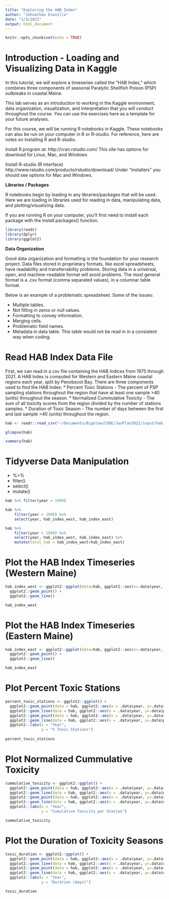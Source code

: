 ```yaml
---
title: "Exploring the HAB Index"
author: "Johnathan Evanilla"
date: "1/3/2022"
output: html_document
---
```


```r
knitr::opts_chunk$set(echo = TRUE)
```

# Introduction - Loading and Visualizing Data in Kaggle

In this tutorial, we will explore a timeseries called the "HAB Index," which combines three components of seasonal Paralytic Shellfish Poison (PSP) outbreaks in coastal Maine.

This lab serves as an introduction to working in the Kaggle environment, data organization, visualization, and interpretation that you will conduct throughout the course. You can use the exercises here as a template for your future analyses.

For this course, we will be running R notebooks in Kaggle. These notebooks can also be run on your computer in R or R-studio. For reference, here are notes on installing R and R-studio.

Install R program at: http://cran.rstudio.com/ This site has options for download for Linux, Mac, and Windows

Install R-studio (R interface) http://www.rstudio.com/products/rstudio/download/ Under “installers” you should see options for Mac and Windows.

**Libraries / Packages**

R notebooks begin by loading in any libraries/packages that will be used. Here we are loading in libraries used for reading in data, manipulating data, and plotting/visualizing data.

If you are running R on your computer, you'll first need to install each package with the install.packages() function.


```r
library(readr)
library(dplyr)
library(ggplot2)
```

**Data Organization**

Good data organization and formatting is the foundation for your research project. Data files stored in proprietary formats, like excel spreadsheets, have readability and transferrability problems. Storing data in a universal, open, and machine-readable format will avoid problems. The most general format is a .csv format (comma separated values), in a columnar table format.

Below is an example of a problematic spreadsheet. Some of the issues:

* Multiple tables.
* Not filling in zeros or null values.
* Formatting to convey information.
* Merging cells.
* Problematic field names.
* Metadata in data table. This table would not be read in in a consistent way when coding.


# Read HAB Index Data File

First, we can read in a csv file containing the HAB Indices from 1975 through 2021. A HAB Index is computed for Western and Eastern Maine coastal regions each year, split by Penobscot Bay. There are three components used to find the HAB Index:
* Percent Toxic Stations - The percent of PSP sampling stations throughout the region that have at least one sample >40 (units) throughout the season.
* Normalized Cummulative Toxicity - The sum of all toxicity scores from the region divided by the number of stations samples.
* Duration of Toxic Season - The number of days between the first and last sample >40 (units) throughout the region.

```r
hab <- readr::read_csv("~/Documents/Bigelow/CODE/JanPlan2022/input/hab_index_1975_2021.csv")

glimpse(hab)

summary(hab)
```


# Tidyverse Data Manipulation

* %>%
* filter()
* select()
* mutate()


```r
hab %>% filter(year > 1999)

```


```r
hab %>% 
    filter(year > 1999) %>% 
    select(year, hab_index_west, hab_index_east)

```


```r
hab %>% 
    filter(year > 1999) %>% 
    select(year, hab_index_west, hab_index_east) %>%
    mutate(total_hab = hab_index_west+hab_index_east)

```

# Plot the HAB Index Timeseries (Western Maine)

```r

hab_index_west <- ggplot2::ggplot(data=hab, ggplot2::aes(x=.data$year, y=.data$hab_index_west)) +
  ggplot2::geom_point() +
  ggplot2::geom_line()

hab_index_west
```



# Plot the HAB Index Timeseries (Eastern Maine)

```r
hab_index_east <- ggplot2::ggplot(data=hab, ggplot2::aes(x=.data$year, y=.data$hab_index_east)) +
  ggplot2::geom_point() +
  ggplot2::geom_line()

hab_index_east
```



# Plot Percent Toxic Stations

```r

percent_toxic_stations <- ggplot2::ggplot() +
  ggplot2::geom_point(data = hab, ggplot2::aes(x = .data$year, y=.data$per_toxic_stations_west), shape=16) +
  ggplot2::geom_line(data = hab, ggplot2::aes(x = .data$year, y=.data$per_toxic_stations_west)) +
  ggplot2::geom_point(data = hab, ggplot2::aes(x = .data$year, y=.data$per_toxic_stations_east), shape=2) +
  ggplot2::geom_line(data = hab, ggplot2::aes(x = .data$year, y=.data$per_toxic_stations_east), linetype="dashed") +
  ggplot2::labs(x = "Year",
                y = "% Toxic Stations")
  
percent_toxic_stations
```


# Plot Normalized Cummulative Toxicity

```r

cummulative_toxicity <- ggplot2::ggplot() +
  ggplot2::geom_point(data = hab, ggplot2::aes(x = .data$year, y=.data$norm_tox_west), shape=16) +
  ggplot2::geom_line(data = hab, ggplot2::aes(x = .data$year, y=.data$norm_tox_west)) +
  ggplot2::geom_point(data = hab, ggplot2::aes(x = .data$year, y=.data$norm_tox_east), shape=2) +
  ggplot2::geom_line(data = hab, ggplot2::aes(x = .data$year, y=.data$norm_tox_east), linetype="dashed") +
  ggplot2::labs(x = "Year",
                y = "Cumulative Toxicity per Station")

cummulative_toxicity

```


# Plot the Duration of Toxicity Seasons


```r

toxic_duration <- ggplot2::ggplot() +
  ggplot2::geom_point(data = hab, ggplot2::aes(x = .data$year, y=.data$duration_west), shape=16) +
  ggplot2::geom_line(data = hab, ggplot2::aes(x = .data$year, y=.data$duration_west)) +
  ggplot2::geom_point(data = hab, ggplot2::aes(x = .data$year, y=.data$duration_east), shape=2) +
  ggplot2::geom_line(data = hab, ggplot2::aes(x = .data$year, y=.data$duration_east), linetype="dashed") +
  ggplot2::labs(x = "Year",
                y = "Duration (days)")

toxic_duration
```





